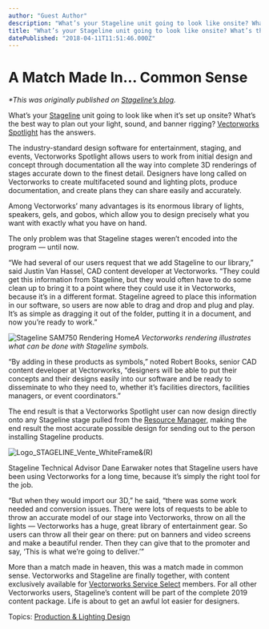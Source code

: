 ```yaml
---
author: "Guest Author"
description: "What’s your Stageline unit going to look like onsite? What’s the best way to plan light, sound, and banner rigging? Vectorworks Spotlight has the answers. "
title: "What’s your Stageline unit going to look like onsite? What’s the best way to plan light, sound, and banner rigging? Vectorworks Spotlight has the answers. " 
datePublished: "2018-04-11T11:51:46.000Z"
---
```

# A Match Made In… Common Sense

_\*This was originally published on [Stageline’s blog](http://stageline.com/infos/blog/match-made-common-sense/)._ 

What’s your [Stageline](http://stageline.com/) unit going to look like when it’s set up onsite? What’s the best way to plan out your light, sound, and banner rigging? [Vectorworks Spotlight](http://www.vectorworks.net/spotlight?utm%5Fcampaign=blog&utm%5Fsource=intext&utm%5Fmedium=stageline&utm%5Fcontent=stageline04112018) has the answers. 

The industry-standard design software for entertainment, staging, and events, Vectorworks Spotlight allows users to work from initial design and concept through documentation all the way into complete 3D renderings of stages accurate down to the finest detail. Designers have long called on Vectorworks to create multifaceted sound and lighting plots, produce documentation, and create plans they can share easily and accurately. 

Among Vectorworks’ many advantages is its enormous library of lights, speakers, gels, and gobos, which allow you to design precisely what you want with exactly what you have on hand. 

The only problem was that Stageline stages weren’t encoded into the program — until now. 

“We had several of our users request that we add Stageline to our library,” said Justin Van Hassel, CAD content developer at Vectorworks. “They could get this information from Stageline, but they would often have to do some clean up to bring it to a point where they could use it in Vectorworks, because it’s in a different format. Stageline agreed to place this information in our software, so users are now able to drag and drop and plug and play. It’s as simple as dragging it out of the folder, putting it in a document, and now you’re ready to work.” 

![Stageline SAM750 Rendering Home](https://blog.vectorworks.net/hs-fs/hubfs/Blog%20Images/Stageline%20SAM750%20Rendering%20Home.jpg?width=2323&height=1426&name=Stageline%20SAM750%20Rendering%20Home.jpg)_A Vectorworks rendering illustrates what can be done with Stageline symbols._ 

“By adding in these products as symbols,” noted Robert Books, senior CAD content developer at Vectorworks, “designers will be able to put their concepts and their designs easily into our software and be ready to disseminate to who they need to, whether it’s facilities directors, facilities managers, or event coordinators.” 

The end result is that a Vectorworks Spotlight user can now design directly onto any Stageline stage pulled from the [Resource Manager](https://www.youtube.com/watch?v=z-0cDv-b7Ww&index=1&list=PLiLCoe7DU1HZSaH86TAB0nWr0azsJiMh-&t=31s), making the end result the most accurate possible design for sending out to the person installing Stageline products. 

![Logo_STAGELINE_Vente_WhiteFrame&(R)](https://blog.vectorworks.net/hs-fs/hubfs/Logo_STAGELINE_Vente_WhiteFrame%26(R).jpg?width=300&height=415&name=Logo_STAGELINE_Vente_WhiteFrame%26(R).jpg)

Stageline Technical Advisor Dane Earwaker notes that Stageline users have been using Vectorworks for a long time, because it’s simply the right tool for the job. 

“But when they would import our 3D,” he said, “there was some work needed and conversion issues. There were lots of requests to be able to throw an accurate model of our stage into Vectorworks, throw on all the lights — Vectorworks has a huge, great library of entertainment gear. So users can throw all their gear on there: put on banners and video screens and make a beautiful render. Then they can give that to the promoter and say, ‘This is what we’re going to deliver.’” 

More than a match made in heaven, this was a match made in common sense. Vectorworks and Stageline are finally together, with content exclusively available for [Vectorworks Service Select](https://serviceselect.vectorworks.net/acl%5Fusers/credentials%5Fcookie%5Fauth/require%5Flogin?came%5Ffrom=https%3A//serviceselect.vectorworks.net/?utm%5Fcampaign=blog&utm%5Fsource=intext&utm%5Fmedium=stageline&utm%5Fcontent=stageline04112018) members. For all other Vectorworks users, Stageline’s content will be part of the complete 2019 content package. Life is about to get an awful lot easier for designers.

 Topics: [Production & Lighting Design](https://blog.vectorworks.net/topic/production-lighting-design) 

 